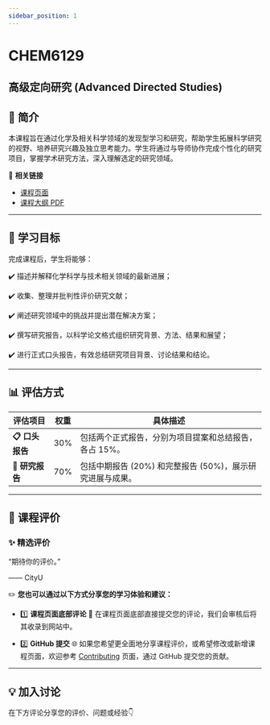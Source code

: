 ```yaml
---
sidebar_position: 1
---
```


# CHEM6129
## 高级定向研究 (Advanced Directed Studies)

## **📘 简介**
本课程旨在通过化学及相关科学领域的发现型学习和研究，帮助学生拓展科学研究的视野、培养研究兴趣及独立思考能力。学生将通过与导师协作完成个性化的研究项目，掌握学术研究方法，深入理解选定的研究领域。

🔗 **相关链接**
- [课程页面](https://www.cityu.edu.hk/catalogue/pg/202425/course/CHEM6129.htm)
- [课程大纲 PDF](https://www.cityu.edu.hk/catalogue/pg/202425/course/CHEM6129.pdf)

---

## **🎯 学习目标**

完成课程后，学生将能够：

✔️ 描述并解释化学科学与技术相关领域的最新进展；

✔️ 收集、整理并批判性评价研究文献；

✔️ 阐述研究领域中的挑战并提出潜在解决方案；

✔️ 撰写研究报告，以科学论文格式组织研究背景、方法、结果和展望；

✔️ 进行正式口头报告，有效总结研究项目背景、讨论结果和结论。

---

## **📊 评估方式**

| **评估项目**              | **权重** | **具体描述**                                                                                       |
|--------------------------|---------|---------------------------------------------------------------------------------------------------|
| **📋 口头报告**           | 30%      | 包括两个正式报告，分别为项目提案和总结报告，各占 15%。                                                  |
| **📂 研究报告**           | 70%      | 包括中期报告 (20%) 和完整报告 (50%)，展示研究进展与成果。                                               |

---

## **💬 课程评价**

### ✨ **精选评价**
<div className={commentStyles.commentBox}>
    <p className={commentStyles.commentText}>
        “期待你的评价。”
    </p>
    <p className={commentStyles.commentAuthor}>—— CityU</p>
</div>

✏️ **您也可以通过以下方式分享您的学习体验和建议：**

- 1️⃣ **课程页面底部评论**
💬 在课程页面底部直接提交您的评论，我们会审核后将其收录到网站中。

- 2️⃣ **GitHub 提交**
🌐 如果您希望更全面地分享课程评价，或希望修改或新增课程页面，欢迎参考 [Contributing](https://penjc.github.io/cityU-navigator/contributing) 页面，通过 GitHub 提交您的贡献。

---

## **💡 加入讨论**

在下方评论分享您的评价、问题或经验👇
<Utterances />